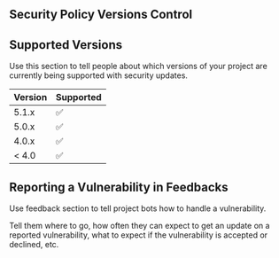 ## Security Policy Versions Control ##

## Supported Versions ##

Use this section to tell people about which versions of your project are
currently being supported with security updates.

| Version | Supported          |
| ------- | ------------------ |
| 5.1.x   | :white_check_mark: |
| 5.0.x   | :white_check_mark: |               
| 4.0.x   | :white_check_mark: |
| < 4.0   | :white_check_mark: |               

## Reporting a Vulnerability in Feedbacks ##

Use feedback section to tell project bots how to handle a vulnerability.

Tell them where to go, how often they can expect to get an update on a
reported vulnerability, what to expect if the vulnerability is accepted or
declined, etc.
